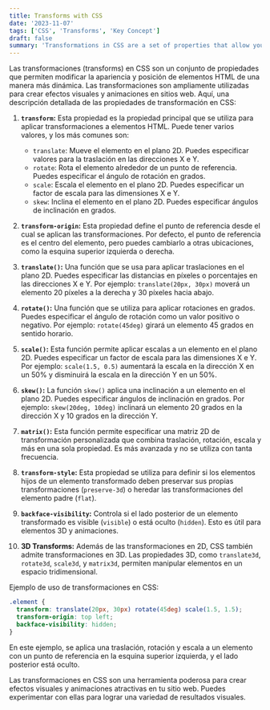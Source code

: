```yaml
---
title: Transforms with CSS
date: '2023-11-07'
tags: ['CSS', 'Transforms', 'Key Concept']
draft: false
summary: 'Transformations in CSS are a set of properties that allow you to modify the appearance and position of HTML elements in a more dynamic way'
---
```


Las transformaciones (transforms) en CSS son un conjunto de propiedades que permiten modificar la apariencia y posición de elementos HTML de una manera más dinámica. Las transformaciones son ampliamente utilizadas para crear efectos visuales y animaciones en sitios web. Aquí, una descripción detallada de las propiedades de transformación en CSS:

1. **`transform`:** Esta propiedad es la propiedad principal que se utiliza para aplicar transformaciones a elementos HTML. Puede tener varios valores, y los más comunes son:

    - `translate`: Mueve el elemento en el plano 2D. Puedes especificar valores para la traslación en las direcciones X e Y.
    - `rotate`: Rota el elemento alrededor de un punto de referencia. Puedes especificar el ángulo de rotación en grados.
    - `scale`: Escala el elemento en el plano 2D. Puedes especificar un factor de escala para las dimensiones X e Y.
    - `skew`: Inclina el elemento en el plano 2D. Puedes especificar ángulos de inclinación en grados.

2. **`transform-origin`:** Esta propiedad define el punto de referencia desde el cual se aplican las transformaciones. Por defecto, el punto de referencia es el centro del elemento, pero puedes cambiarlo a otras ubicaciones, como la esquina superior izquierda o derecha.

3. **`translate()`:** Una función que se usa para aplicar traslaciones en el plano 2D. Puedes especificar las distancias en píxeles o porcentajes en las direcciones X e Y. Por ejemplo: `translate(20px, 30px)` moverá un elemento 20 píxeles a la derecha y 30 píxeles hacia abajo.

4. **`rotate()`:** Una función que se utiliza para aplicar rotaciones en grados. Puedes especificar el ángulo de rotación como un valor positivo o negativo. Por ejemplo: `rotate(45deg)` girará un elemento 45 grados en sentido horario.

5. **`scale()`:** Esta función permite aplicar escalas a un elemento en el plano 2D. Puedes especificar un factor de escala para las dimensiones X e Y. Por ejemplo: `scale(1.5, 0.5)` aumentará la escala en la dirección X en un 50% y disminuirá la escala en la dirección Y en un 50%.

6. **`skew()`:** La función `skew()` aplica una inclinación a un elemento en el plano 2D. Puedes especificar ángulos de inclinación en grados. Por ejemplo: `skew(20deg, 10deg)` inclinará un elemento 20 grados en la dirección X y 10 grados en la dirección Y.

7. **`matrix()`:** Esta función permite especificar una matriz 2D de transformación personalizada que combina traslación, rotación, escala y más en una sola propiedad. Es más avanzada y no se utiliza con tanta frecuencia.

8. **`transform-style`:** Esta propiedad se utiliza para definir si los elementos hijos de un elemento transformado deben preservar sus propias transformaciones (`preserve-3d`) o heredar las transformaciones del elemento padre (`flat`).

9. **`backface-visibility`:** Controla si el lado posterior de un elemento transformado es visible (`visible`) o está oculto (`hidden`). Esto es útil para elementos 3D y animaciones.

10. **3D Transforms:** Además de las transformaciones en 2D, CSS también admite transformaciones en 3D. Las propiedades 3D, como `translate3d`, `rotate3d`, `scale3d`, y `matrix3d`, permiten manipular elementos en un espacio tridimensional.

Ejemplo de uso de transformaciones en CSS:

```css
.element {
  transform: translate(20px, 30px) rotate(45deg) scale(1.5, 1.5);
  transform-origin: top left;
  backface-visibility: hidden;
}
```

En este ejemplo, se aplica una traslación, rotación y escala a un elemento con un punto de referencia en la esquina superior izquierda, y el lado posterior está oculto.

Las transformaciones en CSS son una herramienta poderosa para crear efectos visuales y animaciones atractivas en tu sitio web. Puedes experimentar con ellas para lograr una variedad de resultados visuales.